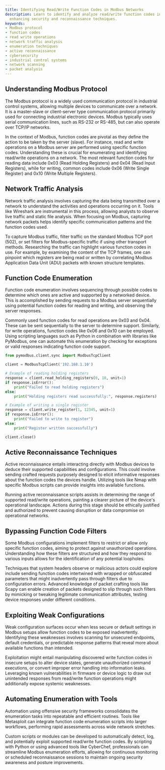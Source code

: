 ```yaml
---
title: Identifying Read/Write Function Codes in Modbus Networks
description: Learn to identify and analyze read/write function codes in Modbus protocols,
  enhancing security and reconnaissance techniques.
keywords:
- Modbus protocol
- function codes
- read write operations
- network traffic analysis
- enumeration techniques
- active reconnaissance
- cybersecurity
- industrial control systems
- network scanning
- packet analysis
---
```


## Understanding Modbus Protocol

The Modbus protocol is a widely used communication protocol in industrial control systems, allowing multiple devices to communicate over a network. It is a master-slave or client-server type communication protocol primarily used for connecting industrial electronic devices. Modbus typically uses serial communication lines, such as RS-232 or RS-485, but can also operate over TCP/IP networks.

In the context of Modbus, function codes are pivotal as they define the action to be taken by the server (slave). For instance, read and write operations on a Modbus server are performed using specific function codes. Understanding these is crucial for enumerating and identifying read/write operations on a network. The most relevant function codes for reading data include 0x03 (Read Holding Registers) and 0x04 (Read Input Registers), while for writing, common codes include 0x06 (Write Single Register) and 0x10 (Write Multiple Registers).

## Network Traffic Analysis

Network traffic analysis involves capturing the data being transmitted over a network to understand the activities and operations occurring on it. Tools like Wireshark are instrumental in this process, allowing analysts to observe live traffic and static file analysis. When focusing on Modbus, capturing network packets helps identify specific communication patterns and the function codes used.

To capture Modbus traffic, filter traffic on the standard Modbus TCP port (502), or set filters for Modbus-specific traffic if using other transport methods. Researching the traffic can highlight various function codes in use. For example, by examining the content of the TCP frames, one can pinpoint which registers are being read or written by correlating Modbus Application Data Unit (ADU) packets with known structure templates.

## Function Code Enumeration

Function code enumeration involves sequencing through possible codes to determine which ones are active and supported by a networked device. This is accomplished by sending requests to a Modbus server sequentially using potential function codes for reading and writing, and observing the server responses.

Commonly used function codes for read operations are 0x03 and 0x04. These can be sent sequentially to the server to determine support. Similarly, for write operations, function codes like 0x06 and 0x10 can be employed. Using scripting languages such as Python in combination with libraries like PyModbus, one can automate this enumeration by checking for exceptions or valid responses indicating function code support.

```python
from pymodbus.client.sync import ModbusTcpClient

client = ModbusTcpClient('192.168.1.10')

# Example of reading holding registers
response = client.read_holding_registers(0, 10, unit=1)
if response.isError():
    print("Failed to read holding registers")
else:
    print("Holding registers read successfully:", response.registers)

# Example of writing a single register
response = client.write_register(1, 12345, unit=1)
if response.isError():
    print("Failed to write to register")
else:
    print("Register written successfully")

client.close()
```

## Active Reconnaissance Techniques

Active reconnaissance entails interacting directly with Modbus devices to deduce their supported capabilities and configurations. This could involve sending crafted requests purposely designed to elicit informative responses about the function codes the devices handle. Utilizing tools like Nmap with specific Modbus scripts can provide insights into available functions.

Running active reconnaissance scripts assists in determining the range of supported read/write operations, painting a clearer picture of the device's operational landscape. Actions during this stage should be ethically justified and authorized to prevent causing disruption or data compromise on operational networks.

## Bypassing Function Code Filters

Some Modbus configurations implement filters to restrict or allow only specific function codes, aiming to protect against unauthorized operations. Understanding how these filters are structured and how they respond to various inputs allows for the identification of any potential loopholes.

Techniques that system headers observe or malicious actors could explore include sending function codes intertwined with wrapped or obfuscated parameters that might inadvertently pass through filters due to configuration errors. Advanced knowledge of packet crafting tools like Scapy can enable creation of packets designed to slip through such filters by mimicking or tweaking legitimate communication attributes, testing device responses under different conditions.

## Exploiting Weak Configurations

Weak configuration surfaces occur when less secure or default settings in Modbus setups allow function codes to be exposed inadvertently. Identifying these weaknesses involves scanning for unsecured endpoints, default credentials, or predictable response patterns that reveal more about available functions than intended.

Exploitation might entail manipulating discovered write function codes in insecure setups to alter device states, generate unauthorized command executions, or convert improper error handling into information leaks. Leveraging known vulnerabilities in firmware or device logic to draw out unintended responses from read/write function operations might additionally expose systemic weaknesses.

## Automating Enumeration with Tools

Automation using offensive security frameworks consolidates the enumeration tasks into repeatable and efficient routines. Tools like Metasploit can integrate function code enumeration scripts into larger workflows, performing rapid assessments across wide network stretches.

Custom scripts or modules can be developed to automatically detect, log, and potentially exploit supported read/write function codes. By scripting with Python or using advanced tools like CyberChef, professionals can streamline Modbus enumeration efforts, allowing for continuous monitoring or scheduled reconnaissance sessions to maintain ongoing security awareness and posture improvements.